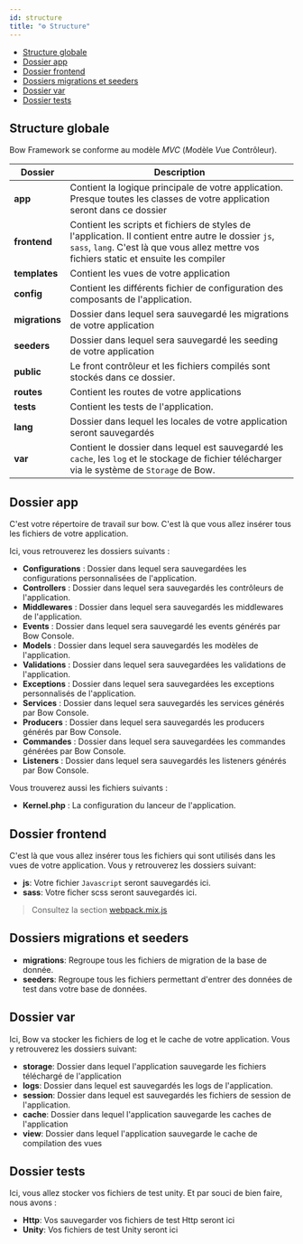 ```yaml
---
id: structure
title: "⚙️ Structure"
---
```



- [Structure globale](#structure-globale)
- [Dossier app](#dossier-app)
- [Dossier frontend](#dossier-frontend)
- [Dossiers migrations et seeders](#dossiers-migrations-et-seeders)
- [Dossier var](#dossier-var)
- [Dossier tests](#dossier-tests)

## Structure globale

Bow Framework se conforme au modèle *MVC* (*M*odèle *V*ue *C*ontrôleur).

| Dossier | Description |
|---------|-------------|
| __app__ | Contient la logique principale de votre application. Presque toutes les classes de votre application seront dans ce dossier |
| __frontend__ | Contient les scripts et fichiers de styles de l'application. Il contient entre autre le dossier `js`, `sass`, `lang`. C'est là que vous allez mettre vos fichiers static et ensuite les compiler |
| __templates__ | Contient les vues de votre application |
| __config__ | Contient les différents fichier de configuration des composants de l'application. |
| __migrations__ | Dossier dans lequel sera sauvegardé les migrations de votre application |
| __seeders__ | Dossier dans lequel sera sauvegardé les seeding de votre application |
| __public__ | Le front contrôleur et les fichiers compilés sont stockés dans ce dossier. |
| __routes__ | Contient les routes de votre applications |
| __tests__ | Contient les tests de l'application. |
| __lang__ | Dossier dans lequel les locales de votre application seront sauvegardés |
| __var__ | Contient le dossier dans lequel est sauvegardé les `cache`, les `log` et le stockage de fichier télécharger via le système de `Storage` de Bow.|

## Dossier app

C'est votre répertoire de travail sur bow. C'est là que vous allez insérer tous les fichiers de votre application.

Ici, vous retrouverez les dossiers suivants :

- __Configurations__ : Dossier dans lequel sera sauvegardées les configurations personnalisées de l'application.
- __Controllers__ : Dossier dans lequel sera sauvegardés les contrôleurs de l'application.
- __Middlewares__ : Dossier dans lequel sera sauvegardés les middlewares de l'application.
- __Events__ : Dossier dans lequel sera sauvegardé les events générés par Bow Console.
- __Models__ : Dossier dans lequel sera sauvegardés les modèles de l'application.
- __Validations__ : Dossier dans lequel sera sauvegardées les validations de l'application.
- __Exceptions__ : Dossier dans lequel sera sauvegardées les exceptions personnalisés de l'application.
- __Services__ : Dossier dans lequel sera sauvegardés les services générés par Bow Console.
- __Producers__ : Dossier dans lequel sera sauvegardés les producers générés par Bow Console.
- __Commandes__ : Dossier dans lequel sera sauvegardées les commandes générées par Bow Console.
- __Listeners__ : Dossier dans lequel sera sauvegardés les listeners générés par Bow Console.

Vous trouverez aussi les fichiers suivants :

- __Kernel.php__ : La configuration du lanceur de l'application.

## Dossier frontend

C'est là que vous allez insérer tous les fichiers qui sont utilisés dans les vues de votre application. Vous y retrouverez les dossiers suivant:

- __js__: Votre fichier `Javascript` seront sauvegardés ici.
- __sass__: Votre ficher scss seront sauvegardés ici.

> Consultez la section [webpack.mix.js](./frontend)

## Dossiers migrations et seeders

- __migrations__: Regroupe tous les fichiers de migration de la base de donnée.
- __seeders__: Regroupe tous les fichiers permettant d'entrer des données de test dans votre base de données.

## Dossier var

Ici, Bow va stocker les fichiers de log et le cache de votre application. Vous y retrouverez les dossiers suivant:

- __storage__: Dossier dans lequel l'application sauvegarde les fichiers téléchargé de l'application
- __logs__: Dossier dans lequel est sauvegardés les logs de l'application.
- __session__: Dossier dans lequel est sauvegardés les fichiers de session de l'application.
- __cache__: Dossier dans lequel l'application sauvegarde les caches de l'application
- __view__: Dossier dans lequel l'application sauvegarde le cache de compilation des vues

## Dossier tests

Ici, vous allez stocker vos fichiers de test unity. Et par souci de bien faire, nous avons :

- __Http__: Vos sauvegarder vos fichiers de test Http seront ici
- __Unity__: Vos fichiers de test Unity seront ici

<SuggestionFeature />
